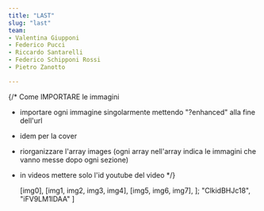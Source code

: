 ```yaml
---
title: "LAST"
slug: "last"
team:
- Valentina Giupponi
- Federico Pucci
- Riccardo Santarelli
- Federico Schipponi Rossi
- Pietro Zanotto

---
```


{/* Come IMPORTARE le immagini

- importare ogni immagine singolarmente mettendo "?enhanced" alla fine dell'url
- idem per la cover
- riorganizzare l'array images (ogni array nell'array indica le immagini che vanno messe dopo ogni sezione)
- in videos mettere solo l'id youtube del video 
*/}



  [img0],
  [img1, img2, img3, img4],
  [img5, img6, img7],
];
  "ClkidBHJc18",
  "iFV9LM1lDAA"
]

